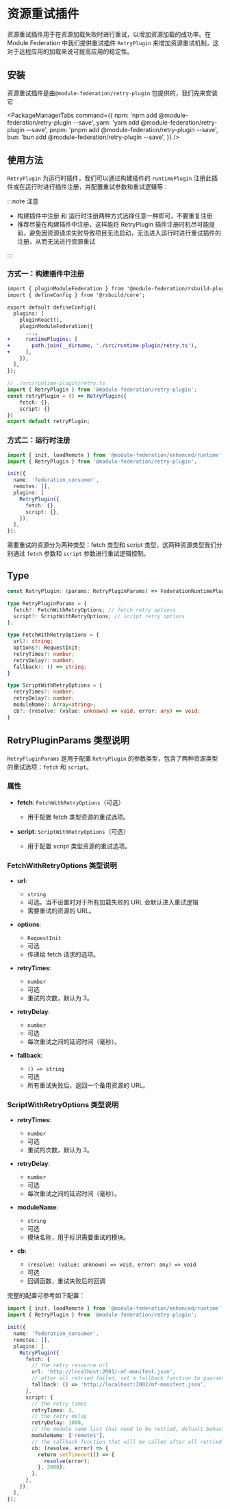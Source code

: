 
# 资源重试插件

资源重试插件用于在资源加载失败时进行重试，以增加资源加载的成功率。在 Module Federation 中我们提供重试插件 `RetryPlugin` 来增加资源重试机制，这对于远程应用的加载来说可提高应用的稳定性。

## 安装

资源重试插件是由`@module-federation/retry-plugin` 包提供的，我们先来安装它

<PackageManagerTabs
  command={{
    npm: 'npm add @module-federation/retry-plugin --save',
    yarn: 'yarn add @module-federation/retry-plugin --save',
    pnpm: 'pnpm add @module-federation/retry-plugin --save',
    bun: 'bun add @module-federation/retry-plugin --save',
  }}
/>

## 使用方法

`RetryPlugin` 为运行时插件，我们可以通过构建插件的 `runtimePlugin` 注册此插件或在运行时进行插件注册，并配置重试参数和重试逻辑等：

:::note
注意

- 构建插件中注册 和 运行时注册两种方式选择任意一种即可，不要重复注册
- 推荐尽量在构建插件中注册，这样能将 RetryPlugin 插件注册时机尽可能提前，避免因资源请求失败导致项目无法启动，无法进入运行时进行重试插件的注册，从而无法进行资源重试

:::


### 方式一：构建插件中注册
```diff
import { pluginModuleFederation } from '@module-federation/rsbuild-plugin';
import { defineConfig } from '@rsbuild/core';

export default defineConfig({
  plugins: [
    pluginReact(),
    pluginModuleFederation({
      ...,
+     runtimePlugins: [
+       path.join(__dirname, './src/runtime-plugin/retry.ts'),
+     ],
    }),
  ],
});

```


```ts
// ./src/runtime-plugin/retry.ts
import { RetryPlugin } from '@module-federation/retry-plugin';
const retryPlugin = () => RetryPlugin({
    fetch: {},
    script: {}
})
export default retryPlugin;
```

### 方式二：运行时注册

```ts
import { init, loadRemote } from '@module-federation/enhanced/runtime';
import { RetryPlugin } from '@module-federation/retry-plugin';

init({
  name: 'federation_consumer',
  remotes: [],
  plugins: [
    RetryPlugin({
      fetch: {},
      script: {},
    }),
  ],
});
```

需要重试的资源分为两种类型：fetch 类型和 script 类型，这两种资源类型我们分别通过 `fetch` 参数和 `script` 参数进行重试逻辑控制。

## Type

```ts
const RetryPlugin: (params: RetryPluginParams) => FederationRuntimePlugin;

type RetryPluginParams = {
  fetch?: FetchWithRetryOptions; // fetch retry options
  script?: ScriptWithRetryOptions; // script retry options
};

type FetchWithRetryOptions = {
  url?: string;
  options?: RequestInit;
  retryTimes?: number;
  retryDelay?: number;
  fallback?: () => string;
}

type ScriptWithRetryOptions = {
  retryTimes?: number;
  retryDelay?: number;
  moduleName?: Array<string>;
  cb?: (resolve: (value: unknown) => void, error: any) => void;
}

```


## RetryPluginParams 类型说明

`RetryPluginParams` 是用于配置 `RetryPlugin` 的参数类型，包含了两种资源类型的重试选项：`fetch` 和 `script`。

### 属性

- **fetch**: `FetchWithRetryOptions`（可选）
  - 用于配置 fetch 类型资源的重试选项。

- **script**: `ScriptWithRetryOptions`（可选）
  - 用于配置 script 类型资源的重试选项。

### FetchWithRetryOptions 类型说明

- **url**:
  - `string`
  - 可选。当不设置时对于所有加载失败的 URL 会默认进入重试逻辑
  - 需要重试的资源的 URL。

- **options**:
  - `RequestInit`
  - 可选
  - 传递给 fetch 请求的选项。

- **retryTimes**:
  - `number`
  - 可选
  - 重试的次数，默认为 3。

- **retryDelay**:
  - `number`
  - 可选
  - 每次重试之间的延迟时间（毫秒）。

- **fallback**:
  - `() => string`
  - 可选
  - 所有重试失败后，返回一个备用资源的 URL。

### ScriptWithRetryOptions 类型说明

- **retryTimes**:
  - `number`
  - 可选
  - 重试的次数，默认为 3。

- **retryDelay**:
  - `number`
  - 可选
  - 每次重试之间的延迟时间（毫秒）。

- **moduleName**:
  - `string`
  - 可选
  - 模块名称，用于标识需要重试的模块。

- **cb**:
  - `(resolve: (value: unknown) => void, error: any) => void`
  - 可选
  - 回调函数，重试失败后的回调

完整的配置可参考如下配置：


```ts
import { init, loadRemote } from '@module-federation/enhanced/runtime';
import { RetryPlugin } from '@module-federation/retry-plugin';

init({
  name: 'federation_consumer',
  remotes: [],
  plugins: [
    RetryPlugin({
      fetch: {
        // the retry resource url
        url: 'http://localhost:2001/-mf-manifest.json',
        // after all retried failed, set a fallback function to guarantee a fallback resource
        fallback: () => 'http://localhost:2002/mf-manifest.json',
      },
      script: {
        // the retry times
        retryTimes: 3,
        // the retry delay
        retryDelay: 1000,
        // the module name list that need to be retried, defualt behavior is to retry all modules
        moduleName: ['remote1'],
        // the callback function that will be called after all retried failed
        cb: (resolve, error) => {
          return setTimeout(() => {
            resolve(error);
          }, 2000);
        },
      },
    }),
  ],
});
```
